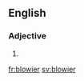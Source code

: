 ==English==

===Adjective===
{{head|en}}

# {{en-comparative of|blowy}}

[[fr:blowier]]
[[sv:blowier]]